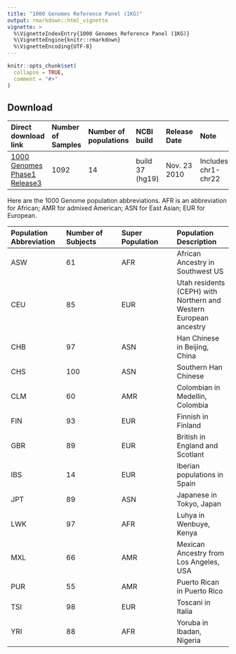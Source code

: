 ```yaml
---
title: "1000 Genomes Reference Panel (1KG)"
output: rmarkdown::html_vignette
vignette: >
  %\VignetteIndexEntry{1000 Genomes Reference Panel (1KG)}
  %\VignetteEngine{knitr::rmarkdown}
  %\VignetteEncoding{UTF-8}
---
```


```r
knitr::opts_chunk$set(
  collapse = TRUE,
  comment = "#>"
)
```

## Download

|**Direct download link**|**Number of Samples**|**Number of populations**|**NCBI build**|**Release Date**|**Note**|
|:---|:---|:---|:---|:---|:---|
|[1000 Genomes Phase1 Release3](https://drive.google.com/drive/folders/1vwcjE0-1T175vJoiMNqLzp6fu7jTf-d6?usp=sharing)|1092|14|build 37 (hg19)|Nov. 23 2010|Includes chr1-chr22|

Here are the 1000 Genome population abbreviations. AFR is an abbreviation for African; AMR for admixed American; ASN for East Asian; EUR for European. 

|**Population Abbreviation**|**Number of Subjects**|**Super Population**|**Population Description**|
|:---|:---|:---|:---|
|ASW|61|AFR|African Ancestry in Southwest US|
|CEU|85|EUR|Utah residents (CEPH) with Northern and Western European ancestry|
|CHB|97|ASN|Han Chinese in Beijing, China|
|CHS|100|ASN|Southern Han Chinese|
|CLM|60|AMR|Colombian in Medellin, Colombia|
|FIN|93|EUR|Finnish in Finland|
|GBR|89|EUR|British in England and Scotlant|
|IBS|14|EUR|Iberian populations in Spain|
|JPT|89|ASN|Japanese in Tokyo, Japan|
|LWK|97|AFR|Luhya in Wenbuye, Kenya|
|MXL|66|AMR|Mexican Ancestry from Los Angeles, USA|
|PUR|55|AMR|Puerto Rican in Puerto Rico|
|TSI|98|EUR|Toscani in Italia|
|YRI|88|AFR|Yoruba in Ibadan, Nigeria|
